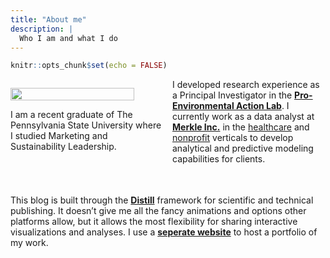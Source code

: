 ```yaml
---
title: "About me"
description: |
  Who I am and what I do
---
```


```r
knitr::opts_chunk$set(echo = FALSE)
```

<style>
  .col2 {
    columns: 2 200px;         /* number of columns and width in pixels*/
    -webkit-columns: 2 200px; /* chrome, safari */
    -moz-columns: 2 200px;    /* firefox */
  }
  .col3 {
    columns: 3 100px;
    -webkit-columns: 3 100px;
    -moz-columns: 3 100px;
  }
</style>

<div class="col2">
![](images/headshot.jpg){ width=90% }  


I am a recent graduate of The Pennsylvania State University where I studied Marketing and Sustainability Leadership.

I developed research experience as a Principal Investigator in the [**Pro-Environmental Action Lab**](https://www.swimlab.weebly.com). I currently work as a data analyst at [**Merkle Inc.**](https://www.merkleinc.com) in the [healthcare](https://www.merkleinc.com/industry-solutions/insurance-marketing) and [nonprofit](https://www.merkleinc.com/industry-solutions/nonprofit) verticals to develop analytical and predictive modeling capabilities for clients.
</div>

<br> 

This blog is built through the [**Distill**](https://rstudio.github.io/radix) framework for scientific and technical publishing. It doesn't give me all the fancy animations and options other platforms allow, but it allows the most flexibility for sharing interactive visualizations and analyses. I use a [**seperate website**](http://jasonbixon.netlify.com) to host a portfolio of my work. 
